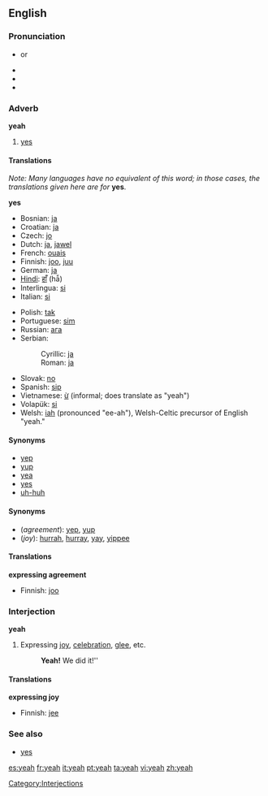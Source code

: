 {{wikipedia}}
==English==

===Pronunciation===
*{{IPA|/jɛ/}} or {{IPAchar|/jɛə/}}
*{{audio|en-us-yeah.ogg|Audio (US)}}
*{{audio|en-us-yeah-interjection.ogg|Audio (US)}}
*{{rhymes|ɛə}}

===Adverb===
'''yeah'''

# {{informal}} [[yes]]

====Translations====
''Note: Many languages have no equivalent of this word; in those cases, the translations given here are for'' '''yes'''.

'''yes'''
{{top}}
*Bosnian: [[ja#Bosnian|ja]]
*Croatian: [[ja#Croatian|ja]]
*Czech: [[jo#Czech|jo]]
*Dutch: [[ja#Dutch|ja]], [[jawel]]
*French: [[ouais]]
*Finnish: [[joo]], [[juu]]
*German: [[ja]]
*[[Hindi]]: [[हाँ]] (hā̃)
*Interlingua: [[si#Interlingua|si]]
*Italian: [[si#Italian|si]]
{{mid}}
*Polish: [[tak]]
*Portuguese: [[sim]]
*Russian: [[ага]]
*Serbian:
*:Cyrillic: [[ја#Serbian|ја]]
*:Roman: [[ja#Serbian|ja]]
*Slovak: [[no#Slovak|no]] <!-- Yes, this is in the right place, no means yeah or yep in Slovak -->
*Spanish: [[sip]]
*Vietnamese: [[ừ]] (informal; does translate as "yeah")
*Volapük: [[si#Volapük|si]]
*Welsh: [[iah]] (pronounced "ee-ah"), Welsh-Celtic precursor of English "yeah."

{{bottom}}

====Synonyms====
*[[yep]]
*[[yup]]
*[[yea]]
*[[yes]]
*[[uh-huh]]

====Synonyms====
*(''agreement''): [[yep]], [[yup]]
*(''joy''): [[hurrah]], [[hurray]], [[yay]], [[yippee]] <!--etc-->

====Translations====
'''expressing agreement'''
{{top}}
*Finnish: [[joo]]
{{mid}}
{{bottom}}

===Interjection===
'''yeah'''
# Expressing [[joy]], [[celebration]], [[glee]], etc.
#:'''Yeah!''' We did it!''

====Translations====
'''expressing joy'''
{{top}}
*Finnish: [[jee]]
{{mid}}
{{bottom}}

===See also===
*[[yes]]

[[Category:Interjections]]

[[es:yeah]]
[[fr:yeah]]
[[it:yeah]]
[[pt:yeah]]
[[ta:yeah]]
[[vi:yeah]]
[[zh:yeah]]